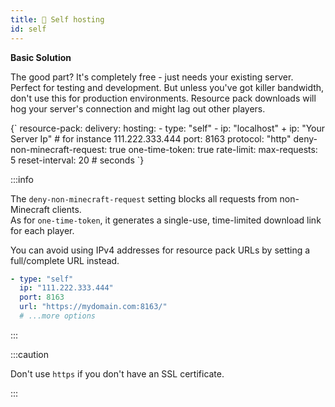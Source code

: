 ```yaml
---
title: 🛜 Self hosting
id: self
---
```



<Highlight color="#1877F2">**Basic Solution**</Highlight>

The good part? It's completely free - just needs your existing server. Perfect for testing and development. But unless you've got killer bandwidth, don't use this for production environments. Resource pack downloads will hog your server's connection and might lag out other players.

<DiffViewer>
{`
resource-pack:
    delivery:
      hosting:
        - type: "self"
-       ip: "localhost"
+       ip: "Your Server Ip" # for instance 111.222.333.444
          port: 8163
          protocol: "http"
          deny-non-minecraft-request: true
          one-time-token: true
          rate-limit:
            max-requests: 5
            reset-interval: 20 # seconds
`}
</DiffViewer>

:::info

The `deny-non-minecraft-request` setting blocks all requests from non-Minecraft clients. \
As for `one-time-token`, it generates a single-use, time-limited download link for each player.

You can avoid using IPv4 addresses for resource pack URLs by setting a full/complete URL instead.
```yaml
- type: "self"
  ip: "111.222.333.444"
  port: 8163
  url: "https://mydomain.com:8163/"
  # ...more options
```

:::

:::caution

Don't use `https` if you don't have an SSL certificate.

:::